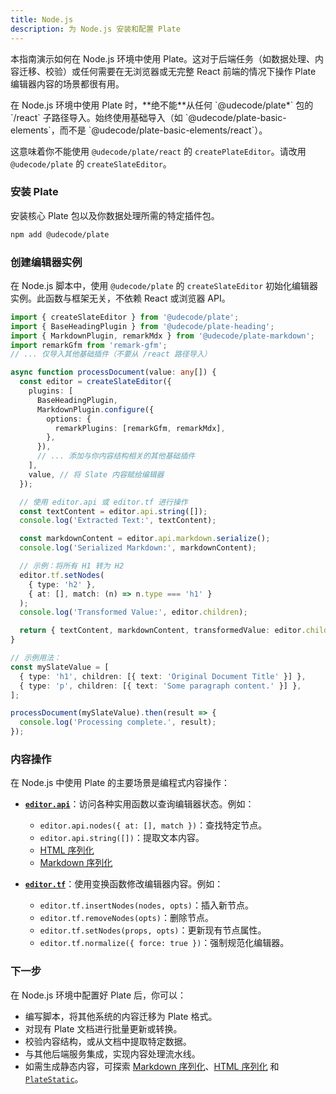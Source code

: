 ```yaml
---
title: Node.js
description: 为 Node.js 安装和配置 Plate
---
```


本指南演示如何在 Node.js 环境中使用 Plate。这对于后端任务（如数据处理、内容迁移、校验）或任何需要在无浏览器或无完整 React 前端的情况下操作 Plate 编辑器内容的场景都很有用。

<Callout type="warning" title="Node.js 关键限制">
  在 Node.js 环境中使用 Plate 时，**绝不能**从任何 `@udecode/plate*` 包的 `/react` 子路径导入。始终使用基础导入（如 `@udecode/plate-basic-elements`，而不是 `@udecode/plate-basic-elements/react`）。

  这意味着你不能使用 `@udecode/plate/react` 的 `createPlateEditor`。请改用 `@udecode/plate` 的 `createSlateEditor`。
</Callout>

<Steps>

### 安装 Plate

安装核心 Plate 包以及你数据处理所需的特定插件包。

```bash
npm add @udecode/plate
```

### 创建编辑器实例

在 Node.js 脚本中，使用 `@udecode/plate` 的 `createSlateEditor` 初始化编辑器实例。此函数与框架无关，不依赖 React 或浏览器 API。

```typescript title="scripts/process-content.ts"
import { createSlateEditor } from '@udecode/plate';
import { BaseHeadingPlugin } from '@udecode/plate-heading';
import { MarkdownPlugin, remarkMdx } from '@udecode/plate-markdown';
import remarkGfm from 'remark-gfm';
// ... 仅导入其他基础插件（不要从 /react 路径导入）

async function processDocument(value: any[]) {
  const editor = createSlateEditor({
    plugins: [
      BaseHeadingPlugin,
      MarkdownPlugin.configure({
        options: {
          remarkPlugins: [remarkGfm, remarkMdx],
        },
      }),
      // ... 添加与你内容结构相关的其他基础插件
    ],
    value, // 将 Slate 内容赋给编辑器
  });

  // 使用 editor.api 或 editor.tf 进行操作
  const textContent = editor.api.string([]);
  console.log('Extracted Text:', textContent);

  const markdownContent = editor.api.markdown.serialize();
  console.log('Serialized Markdown:', markdownContent);

  // 示例：将所有 H1 转为 H2
  editor.tf.setNodes(
    { type: 'h2' },
    { at: [], match: (n) => n.type === 'h1' }
  );
  console.log('Transformed Value:', editor.children);

  return { textContent, markdownContent, transformedValue: editor.children };
}

// 示例用法：
const mySlateValue = [
  { type: 'h1', children: [{ text: 'Original Document Title' }] },
  { type: 'p', children: [{ text: 'Some paragraph content.' }] },
];

processDocument(mySlateValue).then(result => {
  console.log('Processing complete.', result);
});
```

### 内容操作

在 Node.js 中使用 Plate 的主要场景是编程式内容操作：

-   **[`editor.api`](/docs/api/slate/editor-api)**：访问各种实用函数以查询编辑器状态。例如：
    -   `editor.api.nodes({ at: [], match })`：查找特定节点。
    -   `editor.api.string([])`：提取文本内容。
    -   [HTML 序列化](/docs/html)
    -   [Markdown 序列化](/docs/markdown)

-   **[`editor.tf`](/docs/api/slate/editor-transforms)**：使用变换函数修改编辑器内容。例如：
    -   `editor.tf.insertNodes(nodes, opts)`：插入新节点。
    -   `editor.tf.removeNodes(opts)`：删除节点。
    -   `editor.tf.setNodes(props, opts)`：更新现有节点属性。
    -   `editor.tf.normalize({ force: true })`：强制规范化编辑器。

</Steps>

### 下一步

在 Node.js 环境中配置好 Plate 后，你可以：

*   编写脚本，将其他系统的内容迁移为 Plate 格式。
*   对现有 Plate 文档进行批量更新或转换。
*   校验内容结构，或从文档中提取特定数据。
*   与其他后端服务集成，实现内容处理流水线。
*   如需生成静态内容，可探索 [Markdown 序列化](/docs/markdown)、[HTML 序列化](/docs/html) 和 [`PlateStatic`](/docs/plate-static)。 